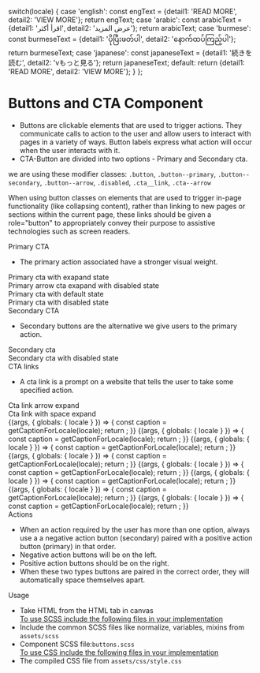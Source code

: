 
  switch(locale) {
    case 'english': const engText = {detail1: 'READ MORE', detail2: 'VIEW MORE'}; return engText;
    case 'arabic': const arabicText = {detail1: 'اقرأ أكثر', detail2: 'عرض المزيد'}; return arabicText;
    case 'burmese': const burmeseText = {detail1: 'ပိုပြီးဖတ်ပါ', detail2: 'နောက်ထပ်ကြည့်ပါ'}; return burmeseText;
    case 'japanese': const japaneseText = {detail1: '続きを読む', detail2: 'vもっと見る'}; return japaneseText;
    default:
      return {detail1: 'READ MORE', detail2: 'VIEW MORE'};
  }
};

<Meta title="Atoms/Buttons" component={Primarybuttonarrow} />

<style>{`
  div#story--atoms-buttons--primary-arrow, div#story--atoms-buttons--primary-arrow-disabled, div#story--atoms-buttons--primary-no-arrow, div#story--atoms-buttons--primary-no-arrow-disabled, div#story--atoms-buttons--secondary, div#story--atoms-buttons--secondary-disabled, div#story--atoms-buttons--cta-link-arrow, div#story--atoms-buttons--cta-link-space {
    display: none;
  }
  .cta_wrapper {
    display: flex;
  }
  .cta__label {
    padding-right: 20px;
  }
  .cta__code {
    padding-right: 16px;
  }
  .cta_item {
    padding: 10px;
  }
  .subheading {
    font-weight: 700;
    font-size: 18px;
    color: #666;
    letter-spacing: 1.5px;
    line-height: 24px;
    margin-bottom: 12px;
    margin-top: 40px;
  }
`}</style>

# Buttons and CTA Component
<ul>
  <li>Buttons are clickable elements that are used to trigger actions. They communicate calls to action to the user and allow users to interact with pages in a variety of ways. Button labels express what action will occur when the user interacts with it.</li>
  <li>CTA-Button are divided into two options - Primary and Secondary cta.</li>
</ul>

we are using these modifier classes:
<code>.button</code>, <code>.button--primary</code>, <code>.button--secondary</code>, <code>.button--arrow</code>, <code>.disabled</code>, <code>.cta__link</code>, <code>.cta--arrow</code>

When using button classes on elements that are used to trigger in-page functionality (like collapsing content), rather than linking to new pages or sections within the current page, these links should be given a role="button" to appropriately convey their purpose to assistive technologies such as screen readers.

<div className="subheading"> Primary CTA </div>
<ul>
<li>The primary action associated have a stronger visual weight.</li>
</ul>

<div className="cta_wrapper">
  <div className="cta_item">
    <div className="cta__box cta-primary-exapnd-arrow"></div>
    <div className="cta__label"> Primary cta with exapand state </div>
    <div className="cta__code"> <Primarybuttonarrow label="READ MORE"></Primarybuttonarrow></div>
  </div>
  <div className="cta_item">
    <div className="cta__box cta-primary-exapnd-arrow_disabled"></div>
    <div className="cta__label"> Primary arrow cta exapand with disabled state </div>
    <div className="cta__code"> <Primarybtnarrowdisbled label="READ MORE"></Primarybtnarrowdisbled></div>
  </div>
  <div className="cta_item">
    <div className="cta__box cta-primary"></div>
    <div className="cta__label"> Primary cta with default state </div>
    <div className="cta__code"> <Primarybuttonnoarrow label="READ MORE"></Primarybuttonnoarrow></div>
  </div>
  <div className="cta_item">
    <div className="cta__box cta-primary_disabled"></div>
    <div className="cta__label"> Primary cta with disabled state </div>
    <div className="cta__code"> <Primarybtnnoarrowdisbled label="READ MORE"></Primarybtnnoarrowdisbled></div>
  </div>
</div> 

<div className="subheading">Secondary CTA </div>
<ul>
  <li>Secondary buttons are the alternative we give users to the primary action.</li>
</ul>

<div className="cta_wrapper">
  <div className="cta_item">
    <div className="cta__box cta-secondary"></div>
    <div className="cta__label"> Secondary cta</div>
    <div className="cta__code"> <Secondarybutton label="VIEW MORE"></Secondarybutton></div>
  </div>
  <div className="cta_item">
    <div className="cta__box cta-primary_disabled"></div>
    <div className="cta__label"> Secondary cta with disabled state </div>
    <div className="cta__code"> <Secondarybuttondisbled label="VIEW MORE"></Secondarybuttondisbled></div>
  </div>
</div>

<div className="subheading">CTA links </div>
<ul>
  <li>A cta link is a prompt on a website that tells the user to take some specified action.</li>
</ul>

<div className="cta_wrapper">
  <div className="cta_item">
    <div className="cta__box cta-link-arrow"></div>
    <div className="cta__label">Cta link arrow expand</div>
    <div className="cta__code"> <Ctaarrow label="READ MORE"></Ctaarrow></div>
  </div>
</div>
<div className="cta_wrapper">
  <div className="cta_item">
    <div className="cta__box cta-link-space"></div>
    <div className="cta__label">Cta link with space expand </div>
    <div className="cta__code"> <Ctaspace label="READ MORE"></Ctaspace></div>
  </div>
</div>

<Story name="Primary-arrow">
  {(args, { globals: { locale } }) => {
    const caption = getCaptionForLocale(locale);
    return <Primarybuttonarrow label={caption.detail1} ></Primarybuttonarrow>;
  }}
</Story>

<Story name="Primary arrow-disabled">
  {(args, { globals: { locale } }) => {
    const caption = getCaptionForLocale(locale);
    return <Primarybtnarrowdisbled label={caption.detail1} ></Primarybtnarrowdisbled>;
  }}
</Story>

<Story name="Primary-no arrow">
  {(args, { globals: { locale } }) => {
    const caption = getCaptionForLocale(locale);
    return <Primarybuttonnoarrow label={caption.detail1} ></Primarybuttonnoarrow>;
  }}
</Story>

<Story name="Primary no arrow-disabled">
  {(args, { globals: { locale } }) => {
    const caption = getCaptionForLocale(locale);
    return <Primarybtnnoarrowdisbled label={caption.detail1} ></Primarybtnnoarrowdisbled>;
  }}
</Story>

<Story name="Secondary">
  {(args, { globals: { locale } }) => {
    const caption = getCaptionForLocale(locale);
    return <Secondarybutton label={caption.detail2} ></Secondarybutton>;
  }}
</Story>

<Story name="Secondary-disabled">
  {(args, { globals: { locale } }) => {
    const caption = getCaptionForLocale(locale);
    return <Secondarybuttondisbled label={caption.detail2} ></Secondarybuttondisbled>;
  }}
</Story>

<Story name="Cta-link-arrow">
  {(args, { globals: { locale } }) => {
    const caption = getCaptionForLocale(locale);
    return <Ctaarrow label={caption.detail1} ></Ctaarrow>;
  }}
</Story>

<Story name="Cta-link-space">
  {(args, { globals: { locale } }) => {
    const caption = getCaptionForLocale(locale);
    return <Ctaspace label={caption.detail1} ></Ctaspace>;
  }}
</Story>

<div className="subheading">Actions</div>
<ul>
  <li>When an action required by the user has more than one option, always use a a negative action button (secondary) paired with a positive action button (primary) in that order.</li>
  <li>Negative action buttons will be on the left.</li>
  <li>Positive action buttons should be on the right.</li>
  <li>When these two types buttons are paired in the correct order, they will automatically space themselves apart.</li>
</ul>

<div className="subheading">Usage</div>
<ul>
  <li>Take HTML from the HTML tab in canvas</li>
  <u>To use SCSS include the following files in your implementation</u>
  <li>Include the common SCSS files like normalize, variables, mixins from <code>assets/scss</code></li>
  <li>Component SCSS file:<code>buttons.scss</code></li>
  <u>To use CSS include the following files in your implementation</u>
  <li>The compiled CSS file from <code>assets/css/style.css</code></li>
</ul>
